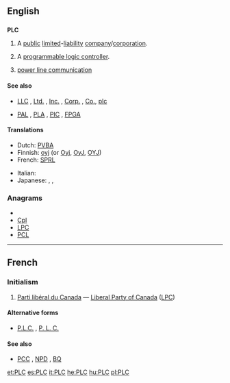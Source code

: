 ==English==

==={{initialism}}===
'''PLC'''
{{wikipedia}}
# {{business}} A [[public]] [[limited]]-[[liability]] [[company]]/[[corporation]].
# {{electronics}} A [[programmable logic controller]].
# [[power line communication]]

====See also====
* {{sense|business}} [[LLC]] , [[Ltd.]] , [[Inc.]] , [[Corp.]] , [[Co.]], [[plc]]
* {{sense|electronics}} [[PAL]] , [[PLA]] , [[PIC]] , [[FPGA]]

====Translations====
{{rft}}
{{trans-top|Abbreviation for Public Limited Liability Corporation}}
* Dutch: [[PVBA]]
* Finnish: [[oyj]] (or [[Oyj]], [[OyJ]], [[OYJ]])
* French: [[SPRL]]
{{trans-mid}}
* Italian: {{t-|it|SpA}}
* Japanese: {{t-|ja|K.K.}}, {{t+|ja|株式会社|tr=kabushikigaisha}}, {{qualifier|literally}}{{t|ja|上場株式会社|tr=jōjōkabushikigaisha}}
{{trans-bottom}}

{{trans-top|Abbreviation for a programmable logic controller}}
{{trans-mid}}
{{trans-bottom}}

===Anagrams===
* {{alphagram|clp}}
* [[Cpl#English|Cpl]]
* [[LPC#English|LPC]]
* [[PCL#English|PCL]]


----

==French==

===Initialism===
{{infl|fr|initialism|tr=[[parti|Parti]] [[libéral]] [[du]] [[Canada]]}}

# {{initialism|lang=fr}} {{Canada|politics|lang=fr}} [[Parti libéral du Canada]] &mdash; [[Liberal Party of Canada]] ([[LPC]])

====Alternative forms====
* [[P.L.C.]] , [[P. L. C.]]

====See also====
* [[PCC]] , [[NPD]] , [[BQ]]

[[et:PLC]]
[[es:PLC]]
[[it:PLC]]
[[he:PLC]]
[[hu:PLC]]
[[pl:PLC]]